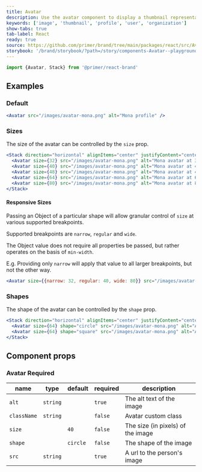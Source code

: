 ```yaml
---
title: Avatar
description: Use the avatar component to display a thumbnail representation of a person.
keywords: ['image', 'thumbnail', 'profile', 'user', 'organization']
show-tabs: true
tab-label: React
ready: true
source: https://github.com/primer/brand/tree/main/packages/react/src/Avatar/Avatar.tsx
storybook: '/brand/storybook/?path=/story/components-Avatar--playground'
---
```




```js
import {Avatar, Stack} from '@primer/react-brand'
```

## Examples

### Default

```jsx live
<Avatar src="/images/avatar-mona.png" alt="Mona profile" />
```

### Sizes

The size of the avatar can be controlled by the `size` prop.

```jsx live
<Stack direction="horizontal" alignItems="center" justifyContent="center" gap="spacious" style={{height: 200}}>
  <Avatar size={32} src="/images/avatar-mona.png" alt="Mona avatar at 32px" />
  <Avatar size={40} src="/images/avatar-mona.png" alt="Mona avatar at 40px" />
  <Avatar size={48} src="/images/avatar-mona.png" alt="Mona avatar at 48px" />
  <Avatar size={64} src="/images/avatar-mona.png" alt="Mona avatar at 64px" />
  <Avatar size={80} src="/images/avatar-mona.png" alt="Mona avatar at 80px" />
</Stack>
```

#### Responsive Sizes

Passing an Object of a particular shape will allow granular control of `size` at various supported breakpoints.

Supported breakpoints are `narrow`, `regular` and `wide`.

The Object value does not require all properties be passed, but rather operates on the basis of `min-width`.

E.g. Providing only `narrow` will apply that value to all larger breakpoints, but not the other way.

```jsx live
<Avatar size={{narrow: 32, regular: 40, wide: 80}} src="/images/avatar-mona.png" alt="Mona avatar at 32px" />
```

### Shapes

The shape of the avatar can be controlled by the `shape` prop.

```jsx live
<Stack direction="horizontal" alignItems="center" justifyContent="center" gap="spacious" style={{height: 200}}>
  <Avatar size={64} shape="circle" src="/images/avatar-mona.png" alt="A circular avatar picture" />
  <Avatar size={64} shape="square" src="/images/avatar-mona.png" alt="A square avatar picture" />
</Stack>
```

## Component props

### Avatar <Label>Required</Label>

| name        | type                 | default  | required | description                       |
| ----------- | -------------------- | -------- | -------- | --------------------------------- |
| `alt`       | `string`             |          | `true`   | The alt text of the image         |
| `className` | `string`             |          | `false`  | Avatar custom class               |
| `size`      | <AvatarSizesProp />  | `40`     | `false`  | The size (in pixels) of the image |
| `shape`     | <AvatarShapesProp /> | `circle` | `false`  | The shape of the image            |
| `src`       | `string`             |          | `true`   | A url to the person's image       |
